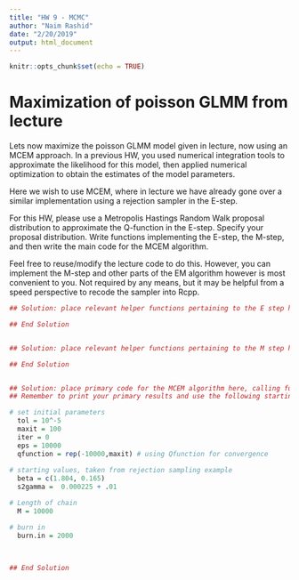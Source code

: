 ```yaml
---
title: "HW 9 - MCMC"
author: "Naim Rashid"
date: "2/20/2019"
output: html_document
---
```

 
```r
knitr::opts_chunk$set(echo = TRUE)
```

# Maximization of poisson GLMM from lecture

Lets now maximize the poisson GLMM model given in lecture, now using an MCEM approach.  In a previous HW, you used numerical integration tools to approximate the likelihood for this model, then applied numerical optimization to obtain the estimates of the model parameters.  

Here we wish to use MCEM, where in lecture we have already gone over a similar implementation using a rejection sampler in the E-step.  

For this HW, please use a Metropolis Hastings Random Walk proposal distribution to approximate the Q-function in the E-step.   Specify your proposal distribution.  Write functions implementing the E-step, the M-step, and then write the main code for the MCEM algorithm.  

Feel free to reuse/modify the lecture code to do this.   However, you can implement the M-step and other parts of the EM algorithm however is most convenient to you.  Not required by any means, but it may be helpful from a speed perspective to recode the sampler into Rcpp. 

```r
## Solution: place relevant helper functions pertaining to the E step here 

## End Solution


## Solution: place relevant helper functions pertaining to the M step here 

## End Solution


## Solution: place primary code for the MCEM algorithm here, calling functions in the above two sections
## Remember to print your primary results and use the following starting values, and evaluate chain diagnostics for the final model

# set initial parameters
  tol = 10^-5
  maxit = 100
  iter = 0
  eps = 10000
  qfunction = rep(-10000,maxit) # using Qfunction for convergence
  
# starting values, taken from rejection sampling example
  beta = c(1.804, 0.165) 
  s2gamma =  0.000225 + .01 

# Length of chain
  M = 10000

# burn in
  burn.in = 2000

  
    
## End Solution


```
